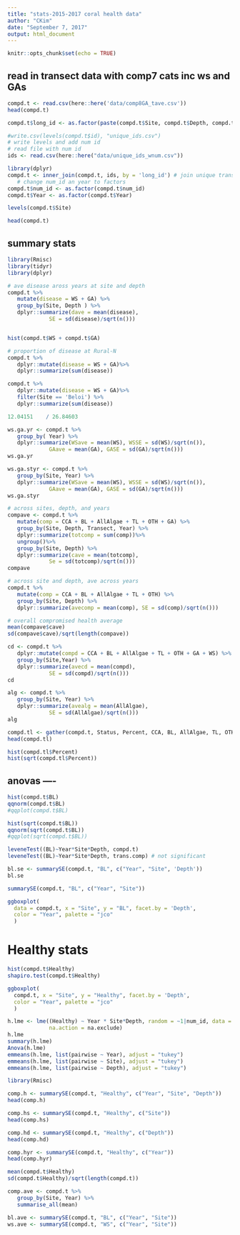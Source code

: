 ```yaml
---
title: "stats-2015-2017 coral health data"
author: "CKim"
date: "September 7, 2017"
output: html_document
---
```


```r
knitr::opts_chunk$set(echo = TRUE)
```

## read in transect data with comp7 cats inc ws and GAs

```r
compd.t <- read.csv(here::here('data/comp8GA_tave.csv'))
head(compd.t)
```
```r
compd.t$long_id <- as.factor(paste(compd.t$Site, compd.t$Depth, compd.t$Transect, sep = "_"))

#write.csv(levels(compd.t$id), "unique_ids.csv")
# write levels and add num id
# read file with num id
ids <- read.csv(here::here("data/unique_ids_wnum.csv"))

library(dplyr)
compd.t <- inner_join(compd.t, ids, by = 'long_id') # join unique transect ids
   # change num_id an year to factors
compd.t$num_id <- as.factor(compd.t$num_id)
compd.t$Year <- as.factor(compd.t$Year)

levels(compd.t$Site)

head(compd.t)
```

## summary stats
```r
library(Rmisc)
library(tidyr)
library(dplyr)

# ave disease aross years at site and depth
compd.t %>% 
   mutate(disease = WS + GA) %>%
   group_by(Site, Depth ) %>% 
   dplyr::summarize(dave = mean(disease),
             SE = sd(disease)/sqrt(n()))


hist(compd.t$WS + compd.t$GA)

# proportion of disease at Rural-N
compd.t %>% 
   dplyr::mutate(disease = WS + GA)%>% 
   dplyr::summarize(sum(disease))

compd.t %>% 
   dplyr::mutate(disease = WS + GA)%>% 
   filter(Site == 'Beloi') %>% 
   dplyr::summarize(sum(disease))

12.04151	/ 26.84603	
```
```r
ws.ga.yr <- compd.t %>% 
   group_by( Year) %>% 
   dplyr::summarize(WSave = mean(WS), WSSE = sd(WS)/sqrt(n()),
             GAave = mean(GA), GASE = sd(GA)/sqrt(n()))
ws.ga.yr
```
```r
ws.ga.styr <- compd.t %>% 
   group_by(Site, Year) %>%  
   dplyr::summarize(WSave = mean(WS), WSSE = sd(WS)/sqrt(n()),
             GAave = mean(GA), GASE = sd(GA)/sqrt(n()))
ws.ga.styr
```

```r
# across sites, depth, and years
compave <- compd.t %>% 
   mutate(comp = CCA + BL + AllAlgae + TL + OTH + GA) %>% 
   group_by(Site, Depth, Transect, Year) %>% 
   dplyr::summarize(totcomp = sum(comp))%>%
   ungroup()%>% 
   group_by(Site, Depth) %>% 
   dplyr::summarize(cave = mean(totcomp),
             Se = sd(totcomp)/sqrt(n()))
compave

# across site and depth, ave across years
compd.t %>% 
   mutate(comp = CCA + BL + AllAlgae + TL + OTH) %>% 
   group_by(Site, Depth) %>% 
   dplyr::summarize(avecomp = mean(comp), SE = sd(comp)/sqrt(n()))

# overall compromised health average
mean(compave$cave)
sd(compave$cave)/sqrt(length(compave))
```
```r
cd <- compd.t %>% 
   dplyr::mutate(compd = CCA + BL + AllAlgae + TL + OTH + GA + WS) %>% 
   group_by(Site,Year) %>% 
   dplyr::summarize(avecd = mean(compd),
             SE = sd(compd)/sqrt(n()))
cd
```


```r
alg <- compd.t %>% 
   group_by(Site, Year) %>% 
   dplyr::summarize(avealg = mean(AllAlgae),
             SE = sd(AllAlgae)/sqrt(n()))
alg
```

```r
compd.tl <- gather(compd.t, Status, Percent, CCA, BL, AllAlgae, TL, OTH, WS, Healthy, GA)
head(compd.tl)

hist(compd.tl$Percent)
hist(sqrt(compd.tl$Percent))
```


## anovas ----
```r
hist(compd.t$BL)
qqnorm(compd.t$BL)
#qqplot(compd.t$BL)

hist(sqrt(compd.t$BL))
qqnorm(sqrt(compd.t$BL))
#qqplot(sqrt(compd.t$BL))

leveneTest((BL)~Year*Site*Depth, compd.t)
leveneTest((BL)~Year*Site*Depth, trans.comp) # not significant
```
```r
bl.se <- summarySE(compd.t, "BL", c("Year", "Site", 'Depth'))
bl.se

summarySE(compd.t, "BL", c("Year", "Site"))

ggboxplot(
  data = compd.t, x = "Site", y = "BL", facet.by = 'Depth',
  color = "Year", palette = "jco"
  )
```

# Healthy stats
```r
hist(compd.t$Healthy)
shapiro.test(compd.t$Healthy)

ggboxplot(
  compd.t, x = "Site", y = "Healthy", facet.by = 'Depth',
  color = "Year", palette = "jco"
  )
```
```r
h.lme <- lme((Healthy) ~ Year * Site*Depth, random = ~1|num_id, data = compd.t,
             na.action = na.exclude)
h.lme
summary(h.lme)
Anova(h.lme)  
emmeans(h.lme, list(pairwise ~ Year), adjust = "tukey")
emmeans(h.lme, list(pairwise ~ Site), adjust = "tukey")
emmeans(h.lme, list(pairwise ~ Depth), adjust = "tukey")

```
```r
library(Rmisc)

comp.h <- summarySE(compd.t, "Healthy", c("Year", "Site", "Depth"))
head(comp.h)

comp.hs <- summarySE(compd.t, "Healthy", c("Site"))
head(comp.hs)

comp.hd <- summarySE(compd.t, "Healthy", c("Depth"))
head(comp.hd)

comp.hyr <- summarySE(compd.t, "Healthy", c("Year"))
head(comp.hyr)

mean(compd.t$Healthy)
sd(compd.t$Healthy)/sqrt(length(compd.t))

comp.ave <- compd.t %>% 
   group_by(Site, Year) %>%
   summarise_all(mean)

bl.ave <- summarySE(compd.t, "BL", c("Year", "Site"))
ws.ave <- summarySE(compd.t, "WS", c("Year", "Site"))
```
